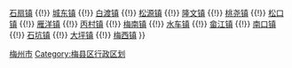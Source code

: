 {{Navbox Chinese County
|省 = 广东省
|市 = 梅州市
|市辖区 = 梅县区
|state = {{{state<includeonly>|collapsed</includeonly>}}}
|政府驻地 = [[程江镇]]
|镇 = [[程江镇]] {{!}} [[石扇镇]] {{!}} [[城东镇 (梅州市)|城东镇]] {{!}} [[白渡镇]] {{!}} [[松源镇 (梅州市)|松源镇]] {{!}} [[隆文镇]] {{!}} [[桃尧镇]] {{!}} [[松口镇]] {{!}} [[雁洋镇]] {{!}} [[丙村镇]] {{!}} [[梅南镇]] {{!}} [[水车镇 (梅州市)|水车镇]] {{!}} [[畲江镇]] {{!}} [[南口镇 (梅州市)|南口镇]] {{!}} [[石坑镇]] {{!}} [[大坪镇 (梅州市)|大坪镇]] {{!}} [[梅西镇]]
}}<noinclude> 
[[Category:广东市辖区模板|梅州市]]
[[Category:梅县区行政区划]]
</noinclude>